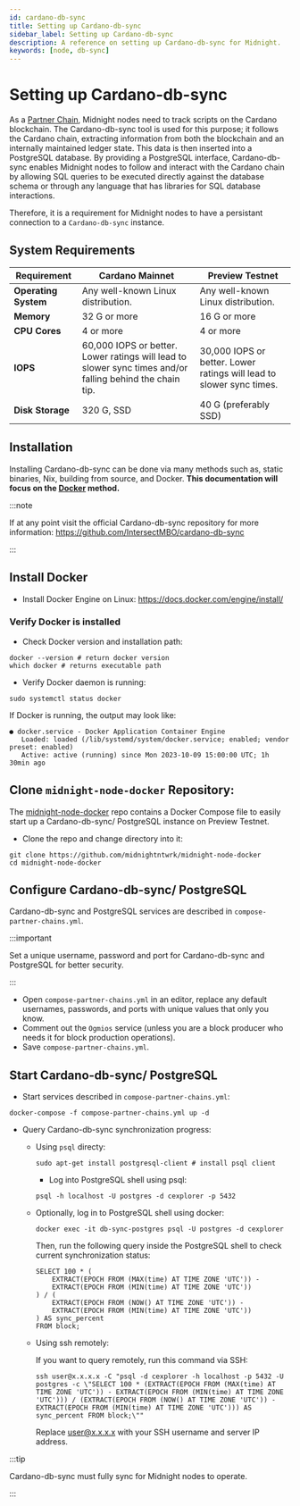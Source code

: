```yaml
---
id: cardano-db-sync
title: Setting up Cardano-db-sync
sidebar_label: Setting up Cardano-db-sync
description: A reference on setting up Cardano-db-sync for Midnight.
keywords: [node, db-sync]
---
```


# Setting up Cardano-db-sync

As a [Partner Chain](https://github.com/input-output-hk/partner-chains), Midnight nodes need to track scripts on the Cardano blockchain. The Cardano-db-sync tool is used for this purpose; it follows the Cardano chain, extracting information from both the blockchain and an internally maintained ledger state. This data is then inserted into a PostgreSQL database. By providing a PostgreSQL interface, Cardano-db-sync enables Midnight nodes to follow and interact with the Cardano chain by allowing SQL queries to be executed directly against the database schema or through any language that has libraries for SQL database interactions.

Therefore, it is a requirement for Midnight nodes to have a persistant connection to a `Cardano-db-sync` instance.

## System Requirements

| **Requirement**      | **Cardano Mainnet**                                                                                      | **Preview Testnet**                                                  |
| -------------------- | -------------------------------------------------------------------------------------------------------- | -------------------------------------------------------------------- |
| **Operating System** | Any well-known Linux distribution.                                                                       | Any well-known Linux distribution.                                   |
| **Memory**           | 32 G or more                                                                                             | 16 G or more                                                         |
| **CPU Cores**        | 4 or more                                                                                                | 4 or more                                                            |
| **IOPS**             | 60,000 IOPS or better. Lower ratings will lead to slower sync times and/or falling behind the chain tip. | 30,000 IOPS or better. Lower ratings will lead to slower sync times. |
| **Disk Storage**     | 320 G, SSD                                                                                               | 40 G (preferably SSD)                                                |

## Installation

Installing Cardano-db-sync can be done via many methods such as, static binaries, Nix, building from source, and Docker. **This documentation will focus on the [Docker](https://hub.docker.com/) method.**

:::note

If at any point visit the official Cardano-db-sync repository for more information: https://github.com/IntersectMBO/cardano-db-sync

:::

## Install Docker

- Install Docker Engine on Linux: https://docs.docker.com/engine/install/

### Verify Docker is installed

- Check Docker version and installation path:

```shell
docker --version # return docker version
which docker # returns executable path
```

- Verify Docker daemon is running:

```shell
sudo systemctl status docker
```

If Docker is running, the output may look like:

```shell
● docker.service - Docker Application Container Engine
   Loaded: loaded (/lib/systemd/system/docker.service; enabled; vendor preset: enabled)
   Active: active (running) since Mon 2023-10-09 15:00:00 UTC; 1h 30min ago
```

## Clone `midnight-node-docker` Repository:

The [midnight-node-docker](https://github.com/midnightntwrk/midnight-node-docker) repo contains a Docker Compose file to easily start up a Cardano-db-sync/ PostgreSQL instance on Preview Testnet.

- Clone the repo and change directory into it:

```shell
git clone https://github.com/midnightntwrk/midnight-node-docker
cd midnight-node-docker
```

## Configure Cardano-db-sync/ PostgreSQL

Cardano-db-sync and PostgreSQL services are described in `compose-partner-chains.yml`.

:::important

Set a unique username, password and port for Cardano-db-sync and PostgreSQL for better security.

:::

- Open `compose-partner-chains.yml` in an editor, replace any default usernames, passwords, and ports with unique values that only you know.
- Comment out the `Ogmios` service (unless you are a block producer who needs it for block production operations).
- Save `compose-partner-chains.yml`.

## Start Cardano-db-sync/ PostgreSQL

- Start services described in `compose-partner-chains.yml`:

```shell
docker-compose -f compose-partner-chains.yml up -d
```

- Query Cardano-db-sync synchronization progress:

  - Using `psql` directy:
    ```shell
    sudo apt-get install postgresql-client # install psql client
    ```
    - Log into PostgreSQL shell using psql:
    ```shell
    psql -h localhost -U postgres -d cexplorer -p 5432
    ```
  - Optionally, log in to PostgreSQL shell using docker:
    ```shell
    docker exec -it db-sync-postgres psql -U postgres -d cexplorer
    ```
    Then, run the following query inside the PostgreSQL shell to check current synchronization status:
    ```shell
    SELECT 100 * (
        EXTRACT(EPOCH FROM (MAX(time) AT TIME ZONE 'UTC')) -
        EXTRACT(EPOCH FROM (MIN(time) AT TIME ZONE 'UTC'))
    ) / (
        EXTRACT(EPOCH FROM (NOW() AT TIME ZONE 'UTC')) -
        EXTRACT(EPOCH FROM (MIN(time) AT TIME ZONE 'UTC'))
    ) AS sync_percent
    FROM block;
    ```
  - Using ssh remotely:

    If you want to query remotely, run this command via SSH:

    ```shell
    ssh user@x.x.x.x -C "psql -d cexplorer -h localhost -p 5432 -U postgres -c \"SELECT 100 * (EXTRACT(EPOCH FROM (MAX(time) AT TIME ZONE 'UTC')) - EXTRACT(EPOCH FROM (MIN(time) AT TIME ZONE 'UTC'))) / (EXTRACT(EPOCH FROM (NOW() AT TIME ZONE 'UTC')) - EXTRACT(EPOCH FROM (MIN(time) AT TIME ZONE 'UTC'))) AS sync_percent FROM block;\""
    ```

    Replace user@x.x.x.x with your SSH username and server IP address.

:::tip

Cardano-db-sync must fully sync for Midnight nodes to operate.

:::
